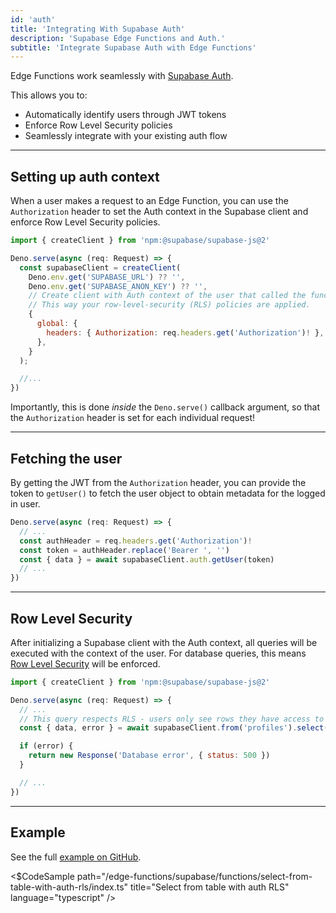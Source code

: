 ```yaml
---
id: 'auth'
title: 'Integrating With Supabase Auth'
description: 'Supabase Edge Functions and Auth.'
subtitle: 'Integrate Supabase Auth with Edge Functions'
---
```


Edge Functions work seamlessly with [Supabase Auth](/docs/guides/auth).

This allows you to:

- Automatically identify users through JWT tokens
- Enforce Row Level Security policies
- Seamlessly integrate with your existing auth flow

---

## Setting up auth context

When a user makes a request to an Edge Function, you can use the `Authorization` header to set the Auth context in the Supabase client and enforce Row Level Security policies.

```js
import { createClient } from 'npm:@supabase/supabase-js@2'

Deno.serve(async (req: Request) => {
  const supabaseClient = createClient(
    Deno.env.get('SUPABASE_URL') ?? '',
    Deno.env.get('SUPABASE_ANON_KEY') ?? '',
    // Create client with Auth context of the user that called the function.
    // This way your row-level-security (RLS) policies are applied.
    {
      global: {
        headers: { Authorization: req.headers.get('Authorization')! },
      },
    }
  );

  //...
})
```

<Admonition type="note">

Importantly, this is done _inside_ the `Deno.serve()` callback argument, so that the `Authorization` header is set for each individual request!

</Admonition>

---

## Fetching the user

By getting the JWT from the `Authorization` header, you can provide the token to `getUser()` to fetch the user object to obtain metadata for the logged in user.

```js
Deno.serve(async (req: Request) => {
  // ...
  const authHeader = req.headers.get('Authorization')!
  const token = authHeader.replace('Bearer ', '')
  const { data } = await supabaseClient.auth.getUser(token)
  // ...
})
```

---

## Row Level Security

After initializing a Supabase client with the Auth context, all queries will be executed with the context of the user. For database queries, this means [Row Level Security](/docs/guides/database/postgres/row-level-security) will be enforced.

```js
import { createClient } from 'npm:@supabase/supabase-js@2'

Deno.serve(async (req: Request) => {
  // ...
  // This query respects RLS - users only see rows they have access to
  const { data, error } = await supabaseClient.from('profiles').select('*');

  if (error) {
    return new Response('Database error', { status: 500 })
  }

  // ...
})
```

---

## Example

See the full [example on GitHub](https://github.com/supabase/supabase/blob/master/examples/edge-functions/supabase/functions/select-from-table-with-auth-rls/index.ts).

<$CodeSample
path="/edge-functions/supabase/functions/select-from-table-with-auth-rls/index.ts"
title="Select from table with auth RLS"
language="typescript"
/>
